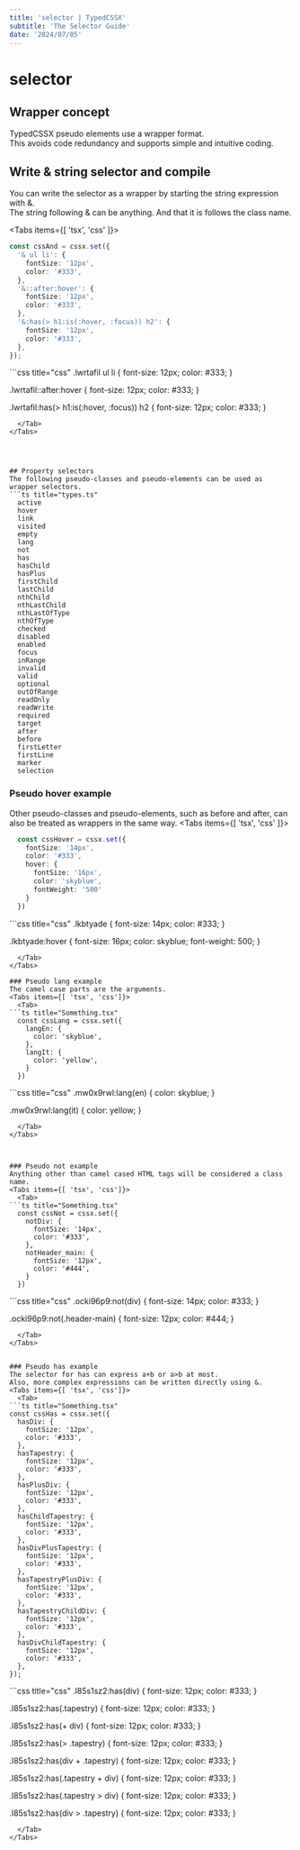 ```yaml
---
title: 'selector | TypedCSSX'
subtitle: 'The Selector Guide'
date: '2024/07/05'
---
```


<TocBot />

# selector

## Wrapper concept
TypedCSSX pseudo elements use a wrapper format.  
This avoids code redundancy and supports simple and intuitive coding.

## Write & string selector and compile
You can write the selector as a wrapper by starting the string expression with &.  
The string following & can be anything. And that it is follows the class name.

<Tabs items={[ 'tsx', 'css' ]}>
  <Tab>
```ts title="Something.tsx"
const cssAnd = cssx.set({
  '& ul li': {
    fontSize: '12px',
    color: '#333',
  },
  '&::after:hover': {
    fontSize: '12px',
    color: '#333',
  },
  '&:has(> h1:is(:hover, :focus)) h2': {
    fontSize: '12px',
    color: '#333',
  },
});
```
  </Tab>
  <Tab>
```css title="css"
.lwrtafil ul li {
  font-size: 12px;
  color: #333;
}

.lwrtafil::after:hover {
  font-size: 12px;
  color: #333;
}

.lwrtafil:has(> h1:is(:hover, :focus)) h2 {
  font-size: 12px;
  color: #333;
}
```  
  </Tab>
</Tabs>




## Property selectors
The following pseudo-classes and pseudo-elements can be used as wrapper selectors.
```ts title="types.ts"
  active
  hover
  link
  visited
  empty
  lang
  not
  has
  hasChild
  hasPlus
  firstChild
  lastChild
  nthChild
  nthLastChild
  nthLastOfType
  nthOfType
  checked
  disabled
  enabled
  focus
  inRange
  invalid
  valid
  optional
  outOfRange
  readOnly
  readWrite
  required
  target
  after
  before
  firstLetter
  firstLine
  marker
  selection
  ```

### Pseudo hover example
Other pseudo-classes and pseudo-elements, such as before and after, can also be treated as wrappers in the same way.
<Tabs items={[ 'tsx', 'css' ]}>
  <Tab>
```ts title="Something.tsx"
  const cssHover = cssx.set({
    fontSize: '14px',
    color: '#333',
    hover: {
      fontSize: '16px',
      color: 'skyblue',
      fontWeight: '500'
    }
  })
```
  </Tab>
  <Tab>
```css title="css"
.lkbtyade {
  font-size: 14px;
  color: #333;
}

.lkbtyade:hover {
  font-size: 16px;
  color: skyblue;
  font-weight: 500;
}
```  
  </Tab>
</Tabs>

### Pseudo lang example
The camel case parts are the arguments.
<Tabs items={[ 'tsx', 'css']}>
  <Tab>
```ts title="Something.tsx"
  const cssLang = cssx.set({
    langEn: {
      color: 'skyblue',
    },
    langIt: {
      color: 'yellow',
    }
  })
```
  </Tab>
  <Tab>
```css title="css"
.mw0x9rwl:lang(en) {
  color: skyblue;
}

.mw0x9rwl:lang(it) {
  color: yellow;
}
```  
  </Tab>
</Tabs>



### Pseudo not example
Anything other than camel cased HTML tags will be considered a class name.
<Tabs items={[ 'tsx', 'css']}>
  <Tab>
```ts title="Something.tsx"
  const cssNot = cssx.set({
    notDiv: {
      fontSize: '14px',
      color: '#333',
    },
    notHeader_main: {
      fontSize: '12px',
      color: '#444',
    }
  })
```
  </Tab>
  <Tab>
```css title="css"
.ocki96p9:not(div) {
  font-size: 14px;
  color: #333;
}

.ocki96p9:not(.header-main) {
  font-size: 12px;
  color: #444;
}
```
  </Tab>
</Tabs>


### Pseudo has example
The selector for has can express a+b or a>b at most.  
Also, more complex expressions can be written directly using &.
<Tabs items={[ 'tsx', 'css']}>
  <Tab>
```ts title="Something.tsx"
const cssHas = cssx.set({
  hasDiv: {
    fontSize: '12px',
    color: '#333',
  },
  hasTapestry: {
    fontSize: '12px',
    color: '#333',
  },
  hasPlusDiv: {
    fontSize: '12px',
    color: '#333',
  },
  hasChildTapestry: {
    fontSize: '12px',
    color: '#333',
  },
  hasDivPlusTapestry: {
    fontSize: '12px',
    color: '#333',
  },
  hasTapestryPlusDiv: {
    fontSize: '12px',
    color: '#333',
  },
  hasTapestryChildDiv: {
    fontSize: '12px',
    color: '#333',
  },
  hasDivChildTapestry: {
    fontSize: '12px',
    color: '#333',
  },
});
```
  </Tab>
  <Tab>
```css title="css"
.l85s1sz2:has(div) {
  font-size: 12px;
  color: #333;
}

.l85s1sz2:has(.tapestry) {
  font-size: 12px;
  color: #333;
}

.l85s1sz2:has(+ div) {
  font-size: 12px;
  color: #333;
}

.l85s1sz2:has(> .tapestry) {
  font-size: 12px;
  color: #333;
}

.l85s1sz2:has(div + .tapestry) {
  font-size: 12px;
  color: #333;
}

.l85s1sz2:has(.tapestry + div) {
  font-size: 12px;
  color: #333;
}

.l85s1sz2:has(.tapestry > div) {
  font-size: 12px;
  color: #333;
}

.l85s1sz2:has(div > .tapestry) {
  font-size: 12px;
  color: #333;
}
```
  </Tab>
</Tabs>


